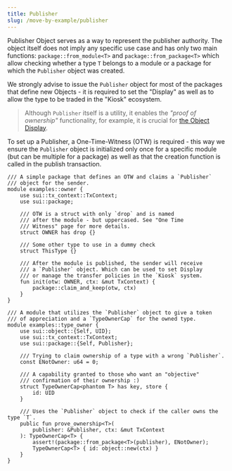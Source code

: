 ```yaml
---
title: Publisher
slug: /move-by-example/publisher
---
```


Publisher Object serves as a way to represent the publisher authority. The object itself does not imply any specific use case and has only two main functions: `package::from_module<T>` and `package::from_package<T>` which allow checking whether a type `T` belongs to a module or a package for which the `Publisher` object was created.

We strongly advise to issue the `Publisher` object for most of the packages that define new Objects - it is required to set the "Display" as well as to allow the type to be traded in the "Kiosk" ecosystem.

> Although `Publisher` itself is a utility, it enables the _"proof of ownership"_ functionality, for example, it is crucial for [the Object Display](object-display.mdx).

To set up a Publisher, a One-Time-Witness (OTW) is required - this way we ensure the `Publisher` object is initialized only once for a specific module (but can be multiple for a package) as well as that the creation function is called in the publish transaction.

```sui-move
/// A simple package that defines an OTW and claims a `Publisher`
/// object for the sender.
module examples::owner {
    use sui::tx_context::TxContext;
    use sui::package;

    /// OTW is a struct with only `drop` and is named
    /// after the module - but uppercased. See "One Time
    /// Witness" page for more details.
    struct OWNER has drop {}

    /// Some other type to use in a dummy check
    struct ThisType {}

    /// After the module is published, the sender will receive
    /// a `Publisher` object. Which can be used to set Display
    /// or manage the transfer policies in the `Kiosk` system.
    fun init(otw: OWNER, ctx: &mut TxContext) {
        package::claim_and_keep(otw, ctx)
    }
}

/// A module that utilizes the `Publisher` object to give a token
/// of appreciation and a `TypeOwnerCap` for the owned type.
module examples::type_owner {
    use sui::object::{Self, UID};
    use sui::tx_context::TxContext;
    use sui::package::{Self, Publisher};

    /// Trying to claim ownership of a type with a wrong `Publisher`.
    const ENotOwner: u64 = 0;

    /// A capability granted to those who want an "objective"
    /// confirmation of their ownership :)
    struct TypeOwnerCap<phantom T> has key, store {
        id: UID
    }

    /// Uses the `Publisher` object to check if the caller owns the type `T`.
    public fun prove_ownership<T>(
        publisher: &Publisher, ctx: &mut TxContext
    ): TypeOwnerCap<T> {
        assert!(package::from_package<T>(publisher), ENotOwner);
        TypeOwnerCap<T> { id: object::new(ctx) }
    }
}
```
